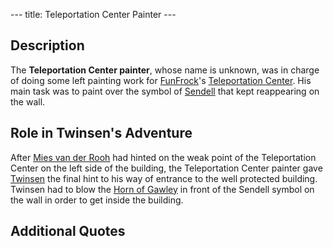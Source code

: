 ---
title: Teleportation Center Painter
---

{{Infobox Character
 |image=
 |race=rabbibunny
 |gender=male
 |size=average
 |age=adult
 |magical=no
 |lba1=yes
 |lba2=
 |alignment=neutral
 |occupation=
 |requires=
 |amount=
 |fam1=
 |fam2=
 |planet=
 |island=
 |building=
}}
{{Quote
 |It's weird this sign that appears, I paint over it regularly but it comes back every time.
 |character=Teleportation Center Painter
 |building=Teleportation Center
 |island=Brundle Island
 |planet=twinsun
 |quoteid=2}}

== Description ==
The '''Teleportation Center painter''', whose name is unknown, was in charge of doing some left painting work for [[FunFrock]]'s [[Teleportation Center]]. His main task was to paint over the symbol of [[Sendell]] that kept reappearing on the wall.

== Role in Twinsen's Adventure ==
After [[Mies van der Rooh]] had hinted on the weak point of the Teleportation Center on the left side of the building, the Teleportation Center painter gave [[Twinsen]] the final hint to his way of entrance to the well protected building. Twinsen had to blow the [[Horn of Gawley]] in front of the Sendell symbol on the wall in order to get inside the building.

== Additional Quotes ==
{{Quote
 |Clever, now there is no longer a sign on the wall.
 |character=Teleportation Center Painter
 |building=Teleportation Center
 |island=Brundle Island
 |planet=twinsun
 |quoteid=15}}

<!-- remove these category links when they're all automated by categorizers...
[[Category: Brundle Island inhabitants]] -->